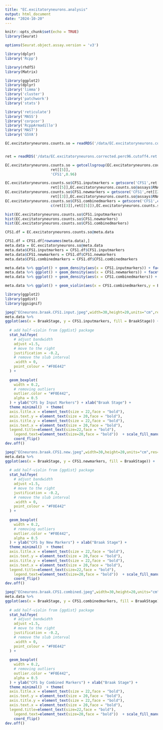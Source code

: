 ```yaml
---
title: "EC.excitatoryneurons.analysis"
output: html_document
date: "2024-10-20"
---
```


```r
knitr::opts_chunk$set(echo = TRUE)
library(Seurat)

options(Seurat.object.assay.version = 'v3')

library(dplyr)
library('Rcpp')

library(rhdf5)
library(Matrix)

library(ggplot2)
library(dplyr)
library('limma')
library('cluster')
library('patchwork')
library('stats')

library('reticulate')
library('MASS')
library('corpcor')
library('RcppArmadillo')
library('MAST')
library('GSVA')
```




```r
EC.excitatoryneurons.counts.so = readRDS('/data/EC.excitatoryneurons.counts.so.rds')


ret = readRDS('/data/EC.excitatoryneurons.corrected.perc96.cutoff4.ret.rds')


```
```r
EC.excitatoryneurons.counts.so = getcellsgroup(EC.excitatoryneurons.counts.so,ret[[4]],
                     ret[[5]],
                     'CFS1',0.96)

EC.excitatoryneurons.counts.so$CFS1.inputmarkers = getscore('CFS1',ret[[4]],
                     ret[[5]],EC.excitatoryneurons.counts.so@assays$RNA@counts[c(ret[[4]],ret[[5]]),])
EC.excitatoryneurons.counts.so$CFS1.newmarkers = getscore('CFS1',ret[[2]],
                     ret[[3]],EC.excitatoryneurons.counts.so@assays$RNA@counts[c(ret[[2]],ret[[3]]),])
EC.excitatoryneurons.counts.so$CFS1.combinedmarkers = getscore('CFS1',c(ret[[2]],ret[[4]]),
                     c(ret[[3]],ret[[5]]),EC.excitatoryneurons.counts.so@assays$RNA@counts[c(ret[[2]],ret[[3]],ret[[4]],ret[[5]]),])

hist(EC.excitatoryneurons.counts.so$CFS1.inputmarkers)
hist(EC.excitatoryneurons.counts.so$CFS1.newmarkers)
hist(EC.excitatoryneurons.counts.so$CFS1.combinedmarkers)

CFS1.df = EC.excitatoryneurons.counts.so@meta.data

CFS1.df = CFS1.df[rownames(meta.data),]
meta.data = EC.excitatoryneurons.so@meta.data
meta.data$CFS1.inputmarkers = CFS1.df$CFS1.inputmarkers
meta.data$CFS1.newmarkers = CFS1.df$CFS1.newmarkers
meta.data$CFS1.combinedmarkers = CFS1.df$CFS1.combinedmarkers 

meta.data %>% ggplot() + geom_density(aes(x = CFS1.inputmarkers)) + facet_grid(~BraakStage)
meta.data %>% ggplot() + geom_density(aes(x = CFS1.newmarkers)) + facet_grid(~BraakStage)
meta.data %>% ggplot() + geom_density(aes(x = CFS1.combinedmarkers)) + facet_grid(~BraakStage)

meta.data %>% ggplot() + geom_violin(aes(x = CFS1.combinedmarkers,y = BraakStage)) 
```
```r
library(ggplot2)
library(ggdist)
library(ggsignif)

jpeg("ECneurons.braak.CFS1.input.jpeg",width=30,height=20,units="cm",res=300)
meta.data %>% 
ggplot(aes(x = BraakStage, y = CFS1.inputmarkers, fill = BraakStage)) +
  
  # add half-violin from {ggdist} package
  stat_halfeye(
    # adjust bandwidth
    adjust =1.5,
    # move to the right
    justification = -0.2,
    # remove the slub interval
    .width = 0,
    point_colour = "#F0E442"
  ) +
  
  geom_boxplot(
    width = 0.2,
    # removing outliers
    outlier.color = "#F0E442",
    alpha = 0.5
  ) + ylab("CFS by Input Markers") + xlab("Braak Stage") +
  theme_minimal()  + theme(
  axis.title.x = element_text(size = 22,face = "bold"),
  axis.text.y = element_text(size = 20,face = "bold"),
  axis.title.y = element_text(size = 22,face = "bold"),
  axis.text.x = element_text(size = 20,face = "bold"),
  legend.title=element_text(size=22,face = "bold"), 
    legend.text=element_text(size=20,face = "bold"))  + scale_fill_manual(values = c( "#bfe4ee","#fbd178","#F9c3bf")) +
    coord_flip() 
dev.off()
```

```r
jpeg("ECneurons.braak.CFS1.new.jpeg",width=30,height=20,units="cm",res=300)
meta.data %>% 
ggplot(aes(x = BraakStage, y = CFS1.newmarkers, fill = BraakStage)) +
  
  # add half-violin from {ggdist} package
  stat_halfeye(
    # adjust bandwidth
    adjust =1.5,
    # move to the right
    justification = -0.2,
    # remove the slub interval
    .width = 0,
    point_colour = "#F0E442"
  ) +
  
  geom_boxplot(
    width = 0.2,
    # removing outliers
    outlier.color = "#F0E442",
    alpha = 0.5
  ) + ylab("CFS by New Markers") + xlab("Braak Stage") +
  theme_minimal()  + theme(
  axis.title.x = element_text(size = 22,face = "bold"),
  axis.text.y = element_text(size = 20,face = "bold"),
  axis.title.y = element_text(size = 22,face = "bold"),
  axis.text.x = element_text(size = 20,face = "bold"),
  legend.title=element_text(size=22,face = "bold"), 
    legend.text=element_text(size=20,face = "bold"))  + scale_fill_manual(values = c( "#bfe4ee","#fbd178","#F9c3bf")) +
    coord_flip() 
dev.off()
```
```r
jpeg("ECneurons.braak.CFS1.combined.jpeg",width=30,height=20,units="cm",res=300)
meta.data %>% 
ggplot(aes(x = BraakStage, y = CFS1.combinedmarkers, fill = BraakStage)) +
  
  # add half-violin from {ggdist} package
  stat_halfeye(
    # adjust bandwidth
    adjust =1.5,
    # move to the right
    justification = -0.2,
    # remove the slub interval
    .width = 0,
    point_colour = "#F0E442"
  ) +
  
  geom_boxplot(
    width = 0.2,
    # removing outliers
    outlier.color = "#F0E442",
    alpha = 0.5
  ) + ylab("CFS by Combined Markers") + xlab("Braak Stage") +
  theme_minimal()  + theme(
  axis.title.x = element_text(size = 22,face = "bold"),
  axis.text.y = element_text(size = 20,face = "bold"),
  axis.title.y = element_text(size = 22,face = "bold"),
  axis.text.x = element_text(size = 20,face = "bold"),
  legend.title=element_text(size=22,face = "bold"), 
    legend.text=element_text(size=20,face = "bold"))  + scale_fill_manual(values = c( "#bfe4ee","#fbd178","#F9c3bf")) +
    coord_flip() 
dev.off()
```


